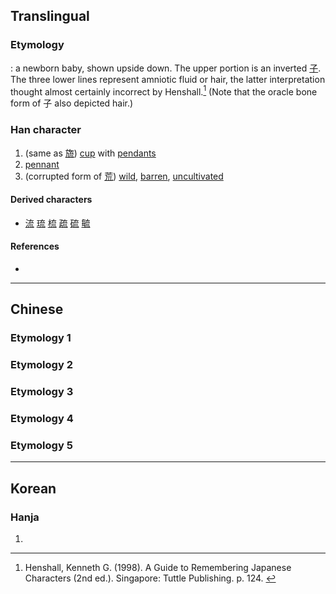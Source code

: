 {{character info/new}}
{{also|旒|荒|巟|充}}
==Translingual==

===Etymology===
{{liushu|p}}: a newborn baby, shown upside down. The upper portion is an inverted [[子]]. The three lower lines represent amniotic fluid or hair, the latter interpretation thought almost certainly incorrect by Henshall.<ref>Henshall, Kenneth G. (1998). A Guide to Remembering Japanese Characters (2nd ed.). Singapore: Tuttle Publishing. p. 124. {{ISBN|978-0-8048-2038-7}}</ref> (Note that the oracle bone form of 子 also depicted hair.){{rfv-etymology|mul}}

===Han character===
{{Han char|rn=8|rad=亠|as=05|sn=7|four=|canj=YIHU|ids=⿱𠫓川}}

# (same as [[旒]]) [[cup]] with [[pendant]]s
# [[pennant]]
# (corrupted form of [[荒]]) [[wild]], [[barren]], [[uncultivated]]

====Derived characters====
* [[流]] [[琉]] [[梳]] [[疏]] [[硫]] [[毓]]

====References====
* {{Han ref|kx=0088.150|hdz=10284.040|uh=342C|ud=13356}}
<references/>

----

==Chinese==

===Etymology 1===
{{zh-see|荒|v}}

===Etymology 2===
{{zh-see|不|v}}

===Etymology 3===
{{zh-see|巟|v}}

===Etymology 4===
{{zh-see|旒|v}}

===Etymology 5===
{{zh-see|𠫓|v}}

----

==Korean==

===Hanja===
{{ko-hanja|hangeul=류|rv=ryu|mr=ryu|y=lyu|eumhun=깃발|ehrv=gitbal|ehmr=kitpal|ehy=kispal}}

# {{defn|lang=ko|sort=亠05}}